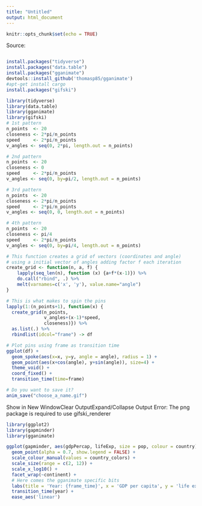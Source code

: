 ---
title: "Untitled"
output: html_document
---

```{r setup, include=FALSE}
knitr::opts_chunk$set(echo = TRUE)
```

Source:

```{r}
```

```{r}
install.packages("tidyverse")
install.packages("data.table")
install.packages("gganimate")
devtools::install_github('thomasp85/gganimate')
#apt-get install cargo
install.packages("gifski")
```

```{r}

library(tidyverse)
library(data.table)
library(gganimate)
library(gifski)
# 1st pattern
n_points  <- 20
closeness <- 2*pi/n_points
speed     <- 2*pi/n_points
v_angles <- seq(0, 2*pi, length.out = n_points)

# 2nd pattern
n_points  <- 20
closeness <- 0
speed     <- 2*pi/n_points
v_angles <- seq(0, by=pi/2, length.out = n_points)

# 3rd pattern
n_points  <- 20
closeness <- 2*pi/n_points
speed     <- 2*pi/n_points
v_angles <- seq(0, 0, length.out = n_points)

# 4th pattern
n_points  <- 20
closeness <- pi/4
speed     <- 2*pi/n_points
v_angles <- seq(0, by=pi/4, length.out = n_points)

# This function creates a grid of vectors (coordinates and angle)
# using a initial vector of angles adding factor f each iteration
create_grid <- function(n, a, f) {
    lapply(seq_len(n), function (x) {a+f*(x-1)}) %>% 
    do.call("rbind", .) %>% 
    melt(varnames=c('x', 'y'), value.name="angle")
}

# This is what makes to spin the pins 
lapply(1:(n_points+1), function(x) {
  create_grid(n_points, 
              v_angles+(x-1)*speed,
              closeness)}) %>% 
  as.list(.) %>% 
  rbindlist(idcol="frame") -> df

# Plot pins using frame as transition time
ggplot(df) +
  geom_spoke(aes(x=x, y=y, angle = angle), radius = 1) +
  geom_point(aes(x+cos(angle), y+sin(angle)), size=4) +
  theme_void() + 
  coord_fixed() +
  transition_time(time=frame)

# Do you want to save it?
anim_save("choose_a_name.gif")
```

Show in New WindowClear OutputExpand/Collapse Output
Error: The png package is required to use gifski_renderer

```{r}
library(ggplot2)
library(gapminder)
library(gganimate)

ggplot(gapminder, aes(gdpPercap, lifeExp, size = pop, colour = country)) +
  geom_point(alpha = 0.7, show.legend = FALSE) +
  scale_colour_manual(values = country_colors) +
  scale_size(range = c(2, 12)) +
  scale_x_log10() +
  facet_wrap(~continent) +
  # Here comes the gganimate specific bits
  labs(title = 'Year: {frame_time}', x = 'GDP per capita', y = 'life expectancy') +
  transition_time(year) +
  ease_aes('linear')
```

